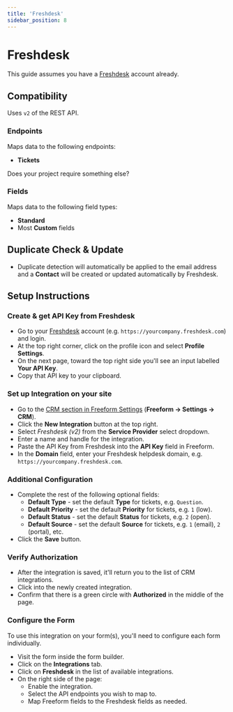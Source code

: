 ```yaml
---
title: 'Freshdesk'
sidebar_position: 8
---
```



# Freshdesk<Badge type="pro" text="Pro" />

This guide assumes you have a [Freshdesk](https://www.freshworks.com/freshdesk/) account already.

## Compatibility

Uses `v2` of the REST API.

### Endpoints

Maps data to the following endpoints:

- **Tickets**

Does your project require something else? &nbsp; <PrimaryButtonWithLink to='https://support.solspace.com/' label='Contact Us' />

### Fields

Maps data to the following field types:

- **Standard**
- Most **Custom** fields

## Duplicate Check & Update

- Duplicate detection will automatically be applied to the email address and a **Contact** will be created or updated automatically by Freshdesk.

## Setup Instructions

<VerticalStepWrapper>

<StepMarkdown>

### Create & get API Key from Freshdesk

- Go to your [Freshdesk](https://freshdesk.com) account (e.g. `https://yourcompany.freshdesk.com`) and login.
- At the top right corner, click on the profile icon and select **Profile Settings**.
- On the next page, toward the top right side you'll see an input labelled **Your API Key**.
- Copy that API key to your clipboard.

</StepMarkdown>

<StepMarkdown>

### Set up Integration on your site

- Go to the [CRM section in Freeform Settings](../configuration/settings.mdx#crm) (**Freeform → Settings → CRM**).
- Click the **New Integration** button at the top right.
- Select _Freshdesk (v2)_ from the **Service Provider** select dropdown.
- Enter a name and handle for the integration.
- Paste the API Key from Freshdesk into the **API Key** field in Freeform.
- In the **Domain** field, enter your Freshdesk helpdesk domain, e.g. `https://yourcompany.freshdesk.com`.

</StepMarkdown>

<StepMarkdown>

### Additional Configuration

- Complete the rest of the following optional fields:
  - **Default Type** - set the default **Type** for tickets, e.g. `Question`.
  - **Default Priority** - set the default **Priority** for tickets, e.g. `1` (low).
  - **Default Status** - set the default **Status** for tickets, e.g. `2` (open).
  - **Default Source** - set the default **Source** for tickets, e.g. `1` (email), `2` (portal), etc.
- Click the **Save** button.

</StepMarkdown>

<StepMarkdown>

### Verify Authorization

- After the integration is saved, it'll return you to the list of CRM integrations.
- Click into the newly created integration.
- Confirm that there is a green circle with **Authorized** in the middle of the page.

</StepMarkdown>

<StepMarkdown>

### Configure the Form

To use this integration on your form(s), you'll need to configure each form individually.

- Visit the form inside the form builder.
- Click on the **Integrations** tab.
- Click on **Freshdesk** in the list of available integrations.
- On the right side of the page:
  - Enable the integration.
  - Select the API endpoints you wish to map to.
  - Map Freeform fields to the Freshdesk fields as needed.

</StepMarkdown>

</VerticalStepWrapper>
